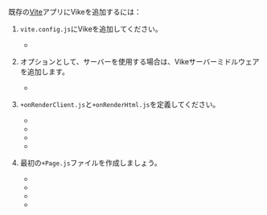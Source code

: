 
既存の[Vite](https://vitejs.dev/)アプリにVikeを追加するには：

1. `vite.config.js`にVikeを追加してください。

   - <RepoLink text="実装例" path="/boilerplates/boilerplate-vue/vite.config.js" />

2. オプションとして、サーバーを使用する場合は、Vikeサーバーミドルウェアを追加します。

   - <RepoLink text="実装例" path="/boilerplates/boilerplate-vue/server/index.js" />

3. `+onRenderClient.js`と`+onRenderHtml.js`を定義してください。

   - <RepoLink text="Vueでの実装例" path="/boilerplates/boilerplate-vue/renderer/" />
   - <RepoLink text="Vue + TypeScriptでの実装例" path="/boilerplates/boilerplate-vue-ts/renderer/" />
   - <RepoLink text="Reactでの実装例" path="/boilerplates/boilerplate-react/renderer/" />
   - <RepoLink text="React + TypeScriptでの実装例" path="/boilerplates/boilerplate-react-ts/renderer/" />

4. 最初の`+Page.js`ファイルを作成しましょう。

   - <RepoLink text="Vueでの実装例" path="/boilerplates/boilerplate-vue/pages/index/+Page.vue" />
   - <RepoLink text="Vue + TypeScriptでの実装例" path="/boilerplates/boilerplate-vue-ts/pages/index/+Page.vue" />
   - <RepoLink text="Reactでの実装例" path="/boilerplates/boilerplate-react/pages/index/+Page.jsx" />
   - <RepoLink text="React + TypeScriptでの実装例" path="/boilerplates/boilerplate-react-ts/pages/index/+Page.tsx" />
